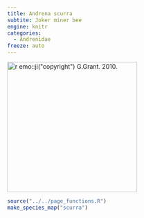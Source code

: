 ```yaml
---
title: Andrena scurra
subtite: Joker miner bee
engine: knitr
categories:
  - Andrenidae
freeze: auto
---
```

[![`r emo::ji("copyright")` G.Grant. 2010.](/files/no_bee.png){height=300}](https://www.zoology.ubc.ca/entomology/main/Hymenoptera/Andrenidae/Andrena%20scurra%20female%20(3lateral)%20.jpg)

```r
source("../../page_functions.R")
make_species_map("scurra")
```
